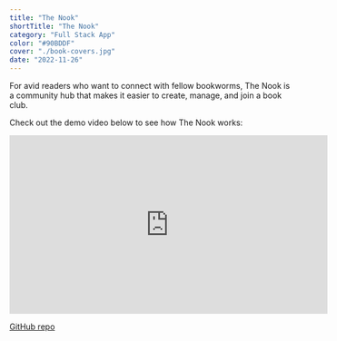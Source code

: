 ```yaml
---
title: "The Nook"
shortTitle: "The Nook"
category: "Full Stack App"
color: "#90BDDF"
cover: "./book-covers.jpg"
date: "2022-11-26"
---
```


For avid readers who want to connect with fellow bookworms, The Nook is a community hub that makes it easier to create, manage, and join a book club.

Check out the demo video below to see how The Nook works:

<iframe
  width="560"
  height="315"
  src="https://www.youtube.com/embed/go_e9UHLZfM"
  title="YouTube video player"
  frameborder="0"
  allow="accelerometer; autoplay; clipboard-write; encrypted-media; gyroscope; picture-in-picture"
  allowfullscreen
></iframe>

[GitHub repo](https://github.com/laurengoldstein/the_nook)
